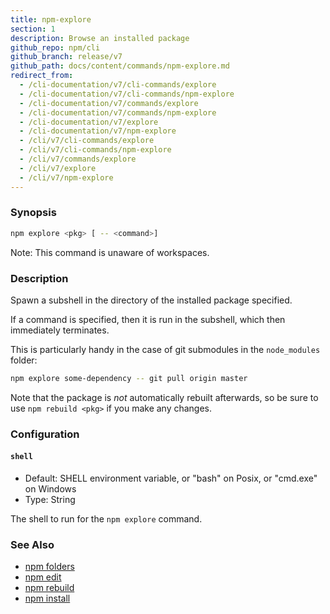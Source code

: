 ```yaml
---
title: npm-explore
section: 1
description: Browse an installed package
github_repo: npm/cli
github_branch: release/v7
github_path: docs/content/commands/npm-explore.md
redirect_from:
  - /cli-documentation/v7/cli-commands/explore
  - /cli-documentation/v7/cli-commands/npm-explore
  - /cli-documentation/v7/commands/explore
  - /cli-documentation/v7/commands/npm-explore
  - /cli-documentation/v7/explore
  - /cli-documentation/v7/npm-explore
  - /cli/v7/cli-commands/explore
  - /cli/v7/cli-commands/npm-explore
  - /cli/v7/commands/explore
  - /cli/v7/explore
  - /cli/v7/npm-explore
---
```


### Synopsis

```bash
npm explore <pkg> [ -- <command>]
```

Note: This command is unaware of workspaces.

### Description

Spawn a subshell in the directory of the installed package specified.

If a command is specified, then it is run in the subshell, which then immediately terminates.

This is particularly handy in the case of git submodules in the `node_modules` folder:

```bash
npm explore some-dependency -- git pull origin master
```

Note that the package is _not_ automatically rebuilt afterwards, so be sure to use `npm rebuild <pkg>` if you make any changes.

### Configuration

#### `shell`

- Default: SHELL environment variable, or "bash" on Posix, or "cmd.exe" on Windows
- Type: String

The shell to run for the `npm explore` command.

### See Also

- [npm folders](/cli/v7/configuring-npm/folders)
- [npm edit](/cli/v7/commands/npm-edit)
- [npm rebuild](/cli/v7/commands/npm-rebuild)
- [npm install](/cli/v7/commands/npm-install)
